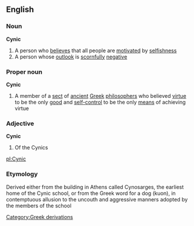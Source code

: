==English==
===Noun===
'''Cynic'''
#A person who [[believe]]s that all people are [[motivate]]d by [[selfishness]]
#A person whose [[outlook]] is [[scornfull]]y [[negative]]
===Proper noun===
{{wikipedia}}
'''Cynic'''
#A member of a [[sect]] of [[ancient]] [[Greek]] [[philosopher]]s who believed [[virtue]] to be the only [[good]] and [[self-control]] to be the only [[means]] of achieving virtue
===Adjective===
'''Cynic'''
#Of the Cynics
[[Category:Greek derivations]]

[[pl:Cynic]]
===Etymology===
Derived either from the building in Athens called Cynosarges, the earliest home of the Cynic school, or from the Greek word for a dog (kuon), in contemptuous allusion to the uncouth and aggressive manners adopted by the members of the school